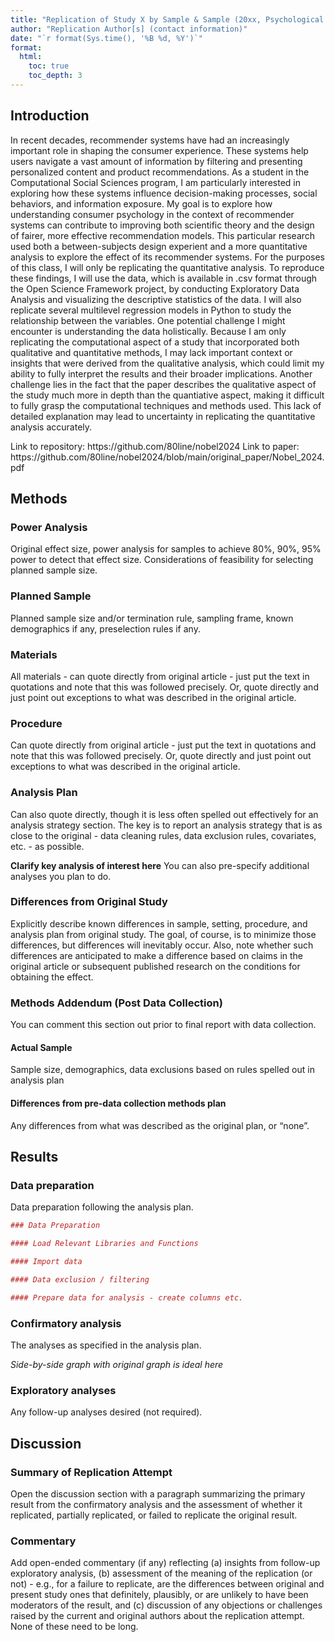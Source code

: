 ```yaml
---
title: "Replication of Study X by Sample & Sample (20xx, Psychological Science)"
author: "Replication Author[s] (contact information)"
date: "`r format(Sys.time(), '%B %d, %Y')`"
format:
  html:
    toc: true
    toc_depth: 3
---
```


<!-- Replication reports should all use this template to standardize reporting across projects.  These reports will be public supplementary materials that accompany the summary report(s) of the aggregate results. -->

## Introduction

In recent decades, recommender systems have had an increasingly important role in shaping the consumer experience. These systems help users navigate a vast amount of information by filtering and presenting personalized content and product recommendations. As a student in the Computational Social Sciences program, I am particularly interested in exploring how these systems influence decision-making processes, social behaviors, and information exposure. My goal is to explore how understanding consumer psychology in the context of recommender systems can contribute to improving both scientific theory and the design of fairer, more effective recommendation models.
This particular research used both a between-subjects design experient and a more quantitative analysis to explore the effect of its recommender systems. For the purposes of this class, I will only be replicating the quantitative analysis. To reproduce these findings, I will use the data, which is available in .csv format through the Open Science Framework project, by conducting Exploratory Data Analysis and visualizing the descriptive statistics of the data. I will also replicate several multilevel regression models in Python to study the relationship between the variables.
One potential challenge I might encounter is understanding the data holistically. Because I am only replicating the computational aspect of a study that incorporated both qualitative and quantitative methods, I may lack important context or insights that were derived from the qualitative analysis, which could limit my ability to fully interpret the results and their broader implications. Another challenge lies in the fact that the paper describes the qualitative aspect of the study much more in depth than the quantiative aspect, making it difficult to fully grasp the computational techniques and methods used. This lack of detailed explanation may lead to uncertainty in replicating the quantitative analysis accurately.

Link to repository: https://github.com/80line/nobel2024
Link to paper: https://github.com/80line/nobel2024/blob/main/original_paper/Nobel_2024.pdf


## Methods

### Power Analysis

Original effect size, power analysis for samples to achieve 80%, 90%, 95% power to detect that effect size.  Considerations of feasibility for selecting planned sample size.

### Planned Sample

Planned sample size and/or termination rule, sampling frame, known demographics if any, preselection rules if any.

### Materials

All materials - can quote directly from original article - just put the text in quotations and note that this was followed precisely.  Or, quote directly and just point out exceptions to what was described in the original article.

### Procedure	

Can quote directly from original article - just put the text in quotations and note that this was followed precisely.  Or, quote directly and just point out exceptions to what was described in the original article.

### Analysis Plan

Can also quote directly, though it is less often spelled out effectively for an analysis strategy section.  The key is to report an analysis strategy that is as close to the original - data cleaning rules, data exclusion rules, covariates, etc. - as possible.  

**Clarify key analysis of interest here**  You can also pre-specify additional analyses you plan to do.

### Differences from Original Study

Explicitly describe known differences in sample, setting, procedure, and analysis plan from original study.  The goal, of course, is to minimize those differences, but differences will inevitably occur.  Also, note whether such differences are anticipated to make a difference based on claims in the original article or subsequent published research on the conditions for obtaining the effect.

### Methods Addendum (Post Data Collection)

You can comment this section out prior to final report with data collection.

#### Actual Sample
  Sample size, demographics, data exclusions based on rules spelled out in analysis plan

#### Differences from pre-data collection methods plan
  Any differences from what was described as the original plan, or “none”.


## Results


### Data preparation

Data preparation following the analysis plan.
	
```r
### Data Preparation

#### Load Relevant Libraries and Functions

#### Import data

#### Data exclusion / filtering

#### Prepare data for analysis - create columns etc.
```

### Confirmatory analysis

The analyses as specified in the analysis plan.  

*Side-by-side graph with original graph is ideal here*

### Exploratory analyses

Any follow-up analyses desired (not required).  

## Discussion

### Summary of Replication Attempt

Open the discussion section with a paragraph summarizing the primary result from the confirmatory analysis and the assessment of whether it replicated, partially replicated, or failed to replicate the original result.  

### Commentary

Add open-ended commentary (if any) reflecting (a) insights from follow-up exploratory analysis, (b) assessment of the meaning of the replication (or not) - e.g., for a failure to replicate, are the differences between original and present study ones that definitely, plausibly, or are unlikely to have been moderators of the result, and (c) discussion of any objections or challenges raised by the current and original authors about the replication attempt.  None of these need to be long.
